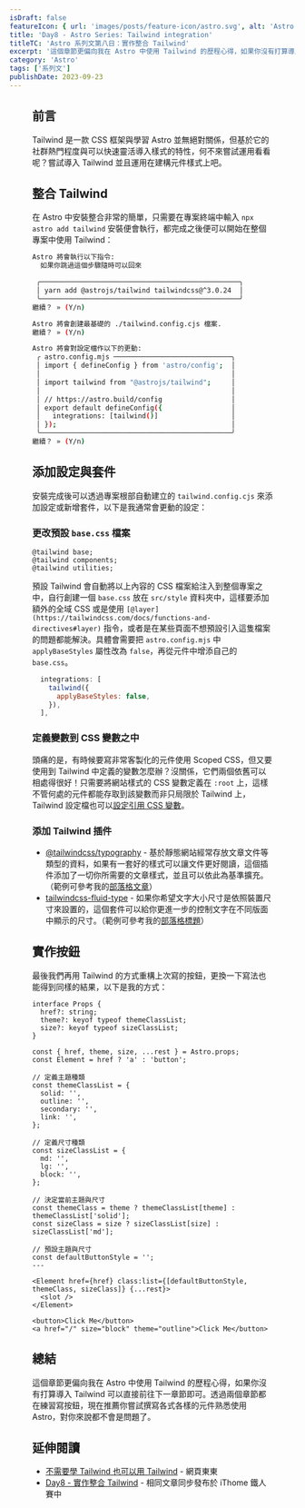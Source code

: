 ```yaml
---
isDraft: false
featureIcon: { url: 'images/posts/feature-icon/astro.svg', alt: 'Astro Logo' }
title: 'Day8 - Astro Series: Tailwind integration'
titleTC: 'Astro 系列文第八日：實作整合 Tailwind'
excerpt: '這個章節更偏向我在 Astro 中使用 Tailwind 的歷程心得，如果你沒有打算導入 Tailwind 可以直接前往下一章節即可。透過兩個章節都在練習寫按鈕，現在推薦你嘗試撰寫各式各樣的元件熟悉使用 Astro，對你來說都不會是問題了。'
category: 'Astro'
tags: ['系列文']
publishDate: 2023-09-23
---
```


<Figure
  width="1200"
  height="600"
  src="images/posts/ithome-astro/thumbnail/day8-tailwind-integration.webp"
  alt="一個漂亮的漸層背景上面有一句標題：「整合 Tailwind」"
/>

## 前言

Tailwind 是一款 CSS 框架與學習 Astro 並無絕對關係，但基於它的社群熱門程度與可以快速靈活導入樣式的特性，何不來嘗試運用看看呢？嘗試導入 Tailwind 並且運用在建構元件樣式上吧。

## 整合 Tailwind

在 Astro 中安裝整合非常的簡單，只需要在專案終端中輸入 `npx astro add tailwind` 安裝便會執行，都完成之後便可以開始在整個專案中使用 Tailwind：

```bash
Astro 將會執行以下指令:
  如果你跳過這個步驟隨時可以回來

 ╭─────────────────────────────────────────────────╮
 │ yarn add @astrojs/tailwind tailwindcss@^3.0.24  │
 ╰─────────────────────────────────────────────────╯
繼續？ » (Y/n)

Astro 將會創建最基礎的 ./tailwind.config.cjs 檔案.
繼續？ » (Y/n)

Astro 將會對設定檔作以下的更動:
 ╭ astro.config.mjs ─────────────────────────────╮
 │ import { defineConfig } from 'astro/config';  │
 │                                               │
 │ import tailwind from "@astrojs/tailwind";     │
 │                                               │
 │ // https://astro.build/config                 │
 │ export default defineConfig({                 │
 │   integrations: [tailwind()]                  │
 │ });                                           │
 ╰───────────────────────────────────────────────╯
繼續？ » (Y/n)
```

## 添加設定與套件

安裝完成後可以透過專案根部自動建立的 `tailwind.config.cjs` 來添加設定或新增套件，以下是我通常會更動的設定：

### 更改預設 `base.css` 檔案

```
@tailwind base;
@tailwind components;
@tailwind utilities;
```

預設 Tailwind 會自動將以上內容的 CSS 檔案給注入到整個專案之中，自行創建一個 `base.css` 放在 `src/style` 資料夾中，這樣要添加額外的全域 CSS 或是使用 `[@layer](https://tailwindcss.com/docs/functions-and-directives#layer)` 指令，或者是在某些頁面不想預設引入這隻檔案的問題都能解決。具體會需要把 `astro.config.mjs` 中 `applyBaseStyles` 屬性改為 `false`，再從元件中增添自己的 `base.css`。

```js
  integrations: [
    tailwind({
      applyBaseStyles: false,
    }),
  ],

```

### 定義變數到 CSS 變數之中

頭痛的是，有時候要寫非常客製化的元件使用 Scoped CSS，但又要使用到 Tailwind 中定義的變數怎麼辦？沒關係，它們兩個依舊可以相處得很好！只需要將網站樣式的 CSS 變數定義在 `:root` 上，這樣不管何處的元件都能存取到該變數而非只局限於 Tailwind 上，Tailwind 設定檔也可以[設定引用 CSS 變數](https://tailwindcss.com/docs/customizing-colors#using-css-variables)。

### 添加 Tailwind 插件

- [@tailwindcss/typography](https://tailwindcss.com/docs/typography-plugin) - 基於靜態網站經常存放文章文件等類型的資料，如果有一套好的樣式可以讓文件更好閱讀，這個插件添加了一切你所需要的文章樣式，並且可以依此為基準擴充。（範例可參考我的[部落格文章](https://www.webdong.dev/post/astro-build-a-button-component/)）
- [tailwindcss-fluid-type](https://github.com/davidhellmann/tailwindcss-fluid-type) - 如果你希望文字大小尺寸是依照裝置尺寸來設置的，這個套件可以給你更進一步的控制文字在不同版面中顯示的尺寸。（範例可參考我的[部落格標題](https://www.webdong.dev/)）

## 實作按鈕

最後我們再用 Tailwind 的方式重構上次寫的按鈕，更換一下寫法也能得到同樣的結果，以下是我的方式：

```astro
interface Props {
  href?: string;
  theme?: keyof typeof themeClassList;
  size?: keyof typeof sizeClassList;
}

const { href, theme, size, ...rest } = Astro.props;
const Element = href ? 'a' : 'button';

// 定義主題種類
const themeClassList = {
  solid: '',
  outline: '',
  secondary: '',
  link: '',
};

// 定義尺寸種類
const sizeClassList = {
  md: '',
  lg: '',
  block: '',
};

// 決定當前主題與尺寸
const themeClass = theme ? themeClassList[theme] : themeClassList['solid'];
const sizeClass = size ? sizeClassList[size] : sizeClassList['md'];

// 預設主題與尺寸
const defaultButtonStyle = '';
---

<Element href={href} class:list={[defaultButtonStyle, themeClass, sizeClass]} {...rest}>
  <slot />
</Element>
```

```astro
<button>Click Me</button>
<a href="/" size="block" theme="outline">Click Me</button>
```

## 總結

這個章節更偏向我在 Astro 中使用 Tailwind 的歷程心得，如果你沒有打算導入 Tailwind 可以直接前往下一章節即可。透過兩個章節都在練習寫按鈕，現在推薦你嘗試撰寫各式各樣的元件熟悉使用 Astro，對你來說都不會是問題了。

## 延伸閱讀

- [不需要學 Tailwind 也可以用 Tailwind](https://www.webdong.dev/post/use-tailwind-without-learning-it) - 網頁東東
- [Day8 - 實作整合 Tailwind](https://ithelp.ithome.com.tw/articles/10325554) - 相同文章同步發布於 iThome 鐵人賽中
